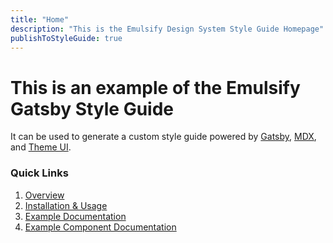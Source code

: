 ```yaml
---
title: "Home"
description: "This is the Emulsify Design System Style Guide Homepage"
publishToStyleGuide: true
---
```


# This is an example of the Emulsify Gatsby Style Guide

It can be used to generate a custom style guide powered by <a href="https://gatsbyjs.org">Gatsby</a>, <a href="https://github.com/mdx-js/specification">MDX</a>, and <a href="https://theme-ui.com/">Theme UI</a>.

### Quick Links

1. [Overview](/0__getting-started/0__welcome/)
1. [Installation & Usage](0__getting-started/1__installation-&-usage/)
1. [Example Documentation](1__documentation/0__colors/)
1. [Example Component Documentation](button/code/)
